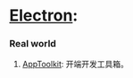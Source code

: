 # [Electron](https://electronjs.org/): <Badge github="https://github.com/electron/electron" npm="electron" />

### Real world

1. [AppToolkit](https://github.com/apptools-lab/AppToolkit): 开端开发工具箱。 <Badge github="https://github.com/apptools-lab/AppToolkit" />
